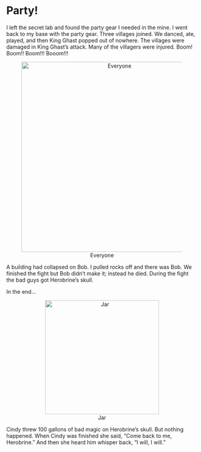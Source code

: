 # Party!

I left the secret lab and found the party gear I needed in the mine. I went back to my base with the party gear. Three villages joined. We danced, ate, played, and then King Ghast popped out of nowhere. The villages were damaged in King Ghast's attack. Many of the villagers were injured. Boom! Boom!! Boom!!! Booom!!!

<center>![Everyone](img/04-everyone.jpg){width=500px}</center>

A building had collapsed on Bob. I pulled rocks off and there was Bob. We finished the fight but Bob didn't make it; instead he died. During the fight the bad guys got Herobrine's skull. 

In the end...

<center>![Jar](img/04-jar.jpg){width=300px}</center>

Cindy threw 100 gallons of bad magic on Herobrine's skull. But nothing happened. When Cindy was finished she said, "Come back to me, Herobrine." And then she heard him whisper back, "I will, I will."


